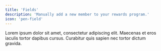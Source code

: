 ```yaml
---
title: 'Fields'
description: 'Manually add a new member to your rewards program.'
icon: 'pen-field'
---
```


Lorem ipsum dolor sit amet, consectetur adipiscing elit. Maecenas et eros iaculis tortor dapibus cursus.
Curabitur quis sapien nec tortor dictum gravida.
